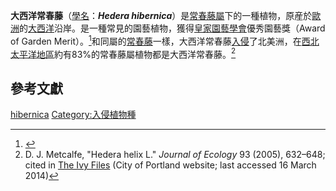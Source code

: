 {{Speciesbox
| image = Hedera_hibernica1.jpg
| image_caption =          大西洋常春藤
| genus = Hedera
| species = hibernica
| authority = ([[Georg_Kirchner|G.Kirchn.]]) [[William_Jackson_Bean|Bean]]
| synonyms = 
* ''Hedera canariensis'' var. ''maculata'' (Hibberd) Hibberd
* ''Hedera grandifolia'' var. ''maculata'' Hibberd
* ''Hedera helix'' var. ''hibernica'' G.Kirchn.
* ''Hedera helix'' subsp. ''hibernica'' (G.Kirchn.) D.C.McClint.
* ''Hedera helix'' f. ''maculata'' (Hibberd) Tobler
* ''Hedera helix'' var. ''maculata'' (Hibberd) Rehder
* ''Hedera vegeta'' G.Nicholson
* ''Hedera vitifolia'' G.Nicholson
|synonyms_ref = <ref>{{cite web|url=http://www.theplantlist.org/tpl/record/kew-96738|title=The Plant List|access-date=2014-04-13|archive-date=2018-10-04|archive-url=https://web.archive.org/web/20181004002936/http://www.theplantlist.org/tpl/record/kew-96738|dead-url=no}}</ref>
|}}
'''大西洋常春藤'''（[[學名|學名]]：'''''Hedera hibernica'''''）是[[常春藤屬|常春藤屬]]下的一種植物，原産於[[歐洲|歐洲]]的[[大西洋|大西洋]]沿岸。是一種常見的園藝植物，獲得[[皇家園藝學會|皇家園藝學會]]優秀園藝獎（Award of Garden Merit）。<ref>{{cite web|url=http://apps.rhs.org.uk/plantselector/plant?plantid=924|title=Royal horticultural Society|chapter=''Hedera hibernica'' AGM|access-date=2014-04-13|archive-url=https://web.archive.org/web/20140316200121/http://apps.rhs.org.uk/plantselector/plant?plantid=924|archive-date=2014-03-16|dead-url=yes}}</ref>和同屬的[[常春藤|常春藤]]一樣，大西洋常春藤[[入侵物種|入侵]]了北美洲，在[[西北太平洋地區|西北太平洋地區]]約有83%的常春藤屬植物都是大西洋常春藤。<ref>D. J. Metcalfe, "Hedera helix L." ''Journal of Ecology'' 93 (2005), 632–648; cited in [http://www.portlandoregon.gov/parks/article/201781 The Ivy Files] {{Wayback|url=http://www.portlandoregon.gov/parks/article/201781 |date=20200812160926 }} (City of Portland website; last accessed 16 March 2014)</ref>

==參考文獻==
{{Reflist}}
{{Taxonbar|from=Q947920}}

[[Category:常春藤屬|hibernica]]
[[Category:入侵植物種|Category:入侵植物種]]